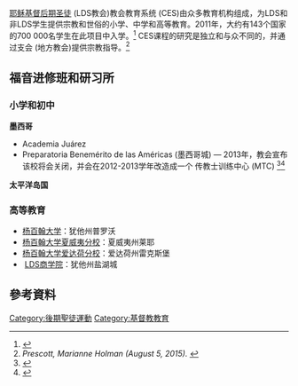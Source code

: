 {{copyedit|time=2016-10-09T05:53:23+00:00}}
[[耶穌基督後期聖徒教會|耶稣基督后期圣徒]] (LDS教会)教会教育系统 (CES)由众多教育机构组成，为LDS和非LDS学生提供宗教和世俗的小学、中学和高等教育。2011年，大约有143个国家的700 000名学生在此项目中入学。<ref>{{Cite web|url=http://seminary.lds.org/about/history|title=History of Seminary|accessdate=November 18, 2015|publisher=LDS Church|archive-date=2020-05-11|archive-url=https://web.archive.org/web/20200511171327/https://www.churchofjesuschrist.org/si/seminary?lang=eng|dead-url=no}}</ref> CES课程的研究是独立和与众不同的，并通过支会 (地方教会)提供宗教指导。<ref name="Clark Commissioner"><cite class="citation news">Prescott, Marianne Holman (August 5, 2015). </cite></ref>

== 福音进修班和研习所 ==

=== 小学和初中 ===
'''墨西哥'''
* Academia Juárez
* Preparatoria Benemérito de las Américas (墨西哥城) — 2013年，教会宣布该校将会关闭，并会在2012-2013学年改造成一个 传教士训练中心 (MTC) <ref>{{Citation|last=Walker|first=Joseph|title=Missionary surge prompts LDS Church to open new MTC in Mexico|date=January 30, 2013|url=http://www.deseretnews.com/article/865571822/Missionary-surge-prompts-LDS-Church-to-open-new-MTC-in-Mexico.html|newspaper=[[Deseret_News|Deseret News]]|accessdate=2016-10-09|archive-date=2019-05-16|archive-url=https://web.archive.org/web/20190516090431/https://www.deseretnews.com/article/865571822/Missionary-surge-prompts-LDS-Church-to-open-new-MTC-in-Mexico.html|dead-url=no}}</ref><ref>{{Cite web |url=http://www.mormonnewsroom.org/article/mexico-mtc-opens-train-hundreds-missionaries |title=存档副本 |accessdate=2016-10-09 |archive-date=2013-06-27 |archive-url=https://web.archive.org/web/20130627145718/http://www.mormonnewsroom.org/article/mexico-mtc-opens-train-hundreds-missionaries |dead-url=no }}</ref>
'''太平洋岛国'''

=== 高等教育 ===
* [[杨百翰大学|杨百翰大学]]：犹他州普罗沃
* [[杨百翰大学夏威夷分校|杨百翰大学夏威夷分校]]：夏威夷州莱耶
* [[杨百翰大学爱达荷分校|杨百翰大学爱达荷分校]]：爱达荷州雷克斯堡
* [[LDS商学院|LDS商学院]]：犹他州盐湖城

== 參考資料 ==
{{Reflist|2}}

{{耶穌基督後期聖徒教會教育系統}}

[[Category:後期聖徒運動|Category:後期聖徒運動]]
[[Category:基督教教育|Category:基督教教育]]